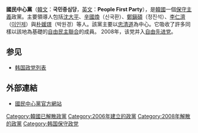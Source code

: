 {{Link style|time=2015-12-13T12:58:41+00:00}}
{{Infobox Political Party
| colorcode=#E85298
| name = 國民中心黨
| native_name = 국민중심당
| native_name_lang = ko
| logo = [[File:People_First_Party_(South_Korea)_logo.gif|File:People First Party (South Korea) logo.gif]]
| leader=[[沈大平|沈大平]]
| foundation=2006年1月7日
| dissolution = 2008年2月12日
| merged = [[自由先进党|自由先进党]]
| headquarters={{KOR}}[[首爾|首爾]][[永登浦區|永登浦區]]
| ideology=[[保守主义|保守主义]]<br>[[忠清道|忠清]][[地方主义|地方主义]]
| international=無
| website=[https://web.archive.org/web/20080224064123/http://www.mypfp.or.kr/ mypfp.or.kr]}}
{{Infobox Korean name
|tablewidth=288
|hangul=국민중심당
|hanja=國民中心黨
|rr=Gungmin Jungsim-dang
|mr=Kukmin Chungshim-dang}}
{{韓國政治}}

'''國民中心黨'''（[[韓文|韓文]]：'''국민중심당'''，[[英文|英文]]：'''People First Party'''），是[[韓國|韓國]]一個[[保守主義|保守主義]]政黨。主要領導人包括[[沈大平|沈大平]]、[[辛國煥|辛國煥]]（신국환）、[[鄭鎭碩|鄭鎭碩]]（정진석）、[[李仁濟|李仁濟]]（[[:ko:이인제|이인제]]）與[[朴媛璟|朴媛璟]]（박원경）等人。該黨主要以[[忠清道|忠清道]]為中心。它吸收了許多同樣以該地為基礎的[[自由民主聯合|自由民主聯合]]的成員。
2008年，该党并入[[自由先进党|自由先进党]]。

==参见==
*[[韩国政党列表|韩国政党列表]]

==外部連結==
*{{ko icon}}[https://web.archive.org/web/20080224064123/http://www.mypfp.or.kr/ 國民中心黨官方網站]

{{DEFAULTSORT:Gungmin Jungsim-dang}}
[[Category:韓國已解散政黨|Category:韓國已解散政黨]]
[[Category:2006年建立的政黨|Category:2006年建立的政黨]]
[[Category:2008年解散的政黨|Category:2008年解散的政黨]]
[[Category:韩国保守政党|Category:韩国保守政党]]